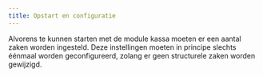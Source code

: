 ```yaml
---
title: Opstart en configuratie
---
```

Alvorens te kunnen starten met de module kassa moeten er een aantal zaken worden ingesteld. Deze instellingen moeten in principe slechts éénmaal worden geconfigureerd, zolang er geen structurele zaken worden gewijzigd.

<DocCardList />